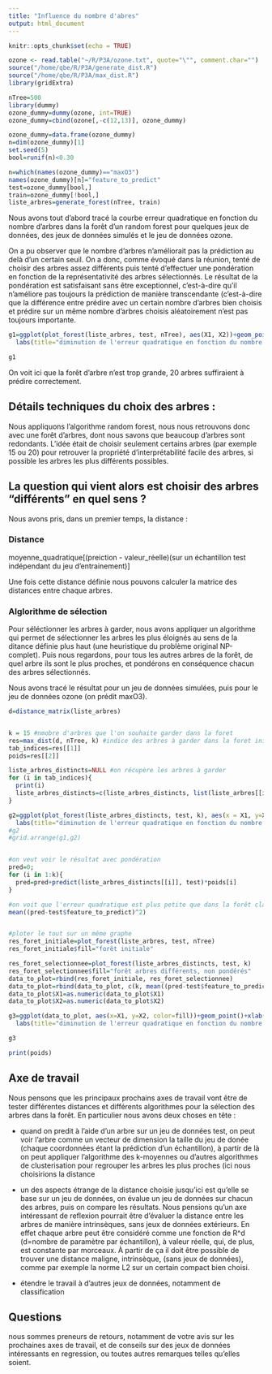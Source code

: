 ```yaml
---
title: "Influence du nombre d'abres"
output: html_document
---
```


```r
knitr::opts_chunk$set(echo = TRUE)
```


```r
ozone <- read.table("~/R/P3A/ozone.txt", quote="\"", comment.char="")
source("/home/qbe/R/P3A/generate_dist.R")
source("/home/qbe/R/P3A/max_dist.R")
library(gridExtra)

nTree=500
library(dummy)
ozone_dummy=dummy(ozone, int=TRUE)
ozone_dummy=cbind(ozone[,-c(12,13)], ozone_dummy)

ozone_dummy=data.frame(ozone_dummy)
n=dim(ozone_dummy)[1]
set.seed(5)
bool=runif(n)<0.30

n=which(names(ozone_dummy)=="maxO3")
names(ozone_dummy)[n]="feature_to_predict"
test=ozone_dummy[bool,]
train=ozone_dummy[!bool,]
liste_arbres=generate_forest(nTree, train)
```

Nous avons tout d'abord tracé la courbe erreur quadratique en fonction du nombre d'arbres dans la forêt d'un random forest pour quelques jeux de données, des jeux de données simulés et le jeu de données ozone.

On a pu observer que le nombre d'arbres n'améliorait pas la prédiction au delà d'un certain seuil.
On a donc, comme évoqué dans la réunion, tenté de choisir des arbres assez différents puis tenté d'effectuer une pondération en fonction de la représentativité des arbres sélectionnés.
Le résultat de la pondération est satisfaisant sans être exceptionnel, c'est-à-dire qu'il n'améliore pas toujours la prédiction de manière transcendante (c'est-à-dire que la différence entre prédire avec un certain nombre d'arbres bien choisis et prédire sur un même nombre d'arbres choisis aléatoirement n'est pas toujours importante.

```r

g1=ggplot(plot_forest(liste_arbres, test, nTree), aes(X1, X2))+geom_point()+xlab(label="nombre d'arbres")+ylab(label="mse")+
  labs(title="diminution de l'erreur quadratique en fonction du nombre d'arbres")#on stocke le graphe

g1
```

On voit ici que la forêt d'arbre n'est trop grande, 20 arbres suffiraient à prédire correctement.


## Détails techniques du choix des arbres : 
Nous appliquons l'algorithme random forest, nous nous retrouvons donc avec une forêt d'arbres, dont nous savons que beaucoup d'arbres sont redondants. L'idée était de choisir seulement certains arbres (par exemple 15 ou 20) pour retrouver la propriété d'interprétabilité facile des arbres, si possible les arbres les plus différents possibles.


## La question qui vient alors est choisir des arbres "différents" en quel sens ?

Nous avons pris, dans un premier temps, la distance :

### Distance

moyenne_quadratique[(preiction - valeur_réelle)(sur un échantillon test indépendant du jeu d'entrainement)]

Une fois cette distance définie nous pouvons calculer la matrice des distances entre chaque arbres.


### Alglorithme de sélection

Pour séléctionner les arbres à garder, nous avons appliquer un algorithme qui permet de sélectionner les arbres les plus éloignés au sens de la ditance définie plus haut (une heuristique du problème original NP-complet).
Puis nous regardons, pour tous les autres arbres de la forêt, de quel arbre ils sont le plus proches, et pondérons en conséquence chacun des arbres sélectionnés.

Nous avons tracé le résultat pour un jeu de données simulées, puis pour le jeu de données ozone (on prédit maxO3).


```r
d=distance_matrix(liste_arbres)


k = 15 #nmobre d'arbres que l'on souhaite garder dans la foret
res=max_dist(d, nTree, k) #indice des arbres à garder dans la foret initiale
tab_indices=res[[1]]
poids=res[[2]]

liste_arbres_distincts=NULL #on récupère les arbres à garder
for (i in tab_indices){
  print(i)
  liste_arbres_distincts=c(liste_arbres_distincts, list(liste_arbres[[i]]))
}

g2=ggplot(plot_forest(liste_arbres_distincts, test, k), aes(x = X1, y=X2))+geom_point()+xlab(label="nombre d'arbres")+ylab(label="mse")+
  labs(title="diminution de l'erreur quadratique en fonction du nombre d'arbres, arbres sélectionnés, non pondérés")
#g2
#grid.arrange(g1,g2)


#on veut voir le résultat avec pondération
pred=0;
for (i in 1:k){
  pred=pred+predict(liste_arbres_distincts[[i]], test)*poids[i]
}

#on voit que l'erreur quadratique est plus petite que dans la forêt classique
mean((pred-test$feature_to_predict)^2)


#ploter le tout sur un même graphe
res_foret_initiale=plot_forest(liste_arbres, test, nTree)
res_foret_initiale$fill="forêt initiale"

res_foret_selectionnee=plot_forest(liste_arbres_distincts, test, k)
res_foret_selectionnee$fill="forêt arbres différents, non pondérés"
data_to_plot=rbind(res_foret_initiale, res_foret_selectionnee)
data_to_plot=rbind(data_to_plot, c(k, mean((pred-test$feature_to_predict)^2), "forêt arbre différents pondérés"))
data_to_plot$X1=as.numeric(data_to_plot$X1)
data_to_plot$X2=as.numeric(data_to_plot$X2)

g3=ggplot(data_to_plot, aes(x=X1, y=X2, color=fill))+geom_point()+xlab(label="nombre d'arbres")+ylab(label="mse")+
  labs(title="diminution de l'erreur quadratique en fonction du nombre d'arbres")

g3

print(poids)
```

## Axe de travail

Nous pensons que les principaux prochains axes de travail vont être de tester différentes distances et différents algorithmes pour la sélection des arbres dans la forêt. En particulier nous avons deux choses en tête :


* quand on predit à l'aide d'un arbre sur un jeu de données test, on peut voir l'arbre comme un vecteur de dimension la taille du jeu de donée (chaque coordonnées étant la prédiction d'un échantillon), à partir de là on peut appliquer l'algorithme des k-moyennes ou d'autres algorithmes de clusterisation pour regrouper les arbres les plus proches (ici nous choisirions la distance 

* un des aspects étrange de la distance choisie jusqu'ici est qu'elle se base sur un jeu de données, on évalue un jeu de données sur chacun des arbres, puis on compare les résultats. Nous pensions qu'un axe intéressant de reflexion pourrait être d'évaluer la distance entre les arbres de manière intrinsèques, sans jeux de données extérieurs. En effet chaque arbre peut être considéré comme une fonction de R^d (d=nombre de paramètre par échantillon), à valeur réelle, qui, de plus, est constante par morceaux. À partir de ça il doit être possible de trouver une distance maligne, intrinsèque, (sans jeux de données), comme par exemple la norme L2 sur un certain compact bien choisi.


* étendre le travail à d'autres jeux de données, notamment de classification



## Questions

nous sommes preneurs de retours, notamment de votre avis sur les prochaines axes de travail, et de conseils sur des jeux de données intéressants en regression, ou toutes autres remarques telles qu'elles soient.